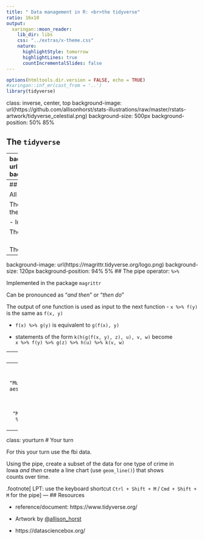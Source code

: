 ```yaml
---
title: " Data management in R: <br>the tidyverse"
ratio: 16x10
output:
  xaringan::moon_reader:
    lib_dir: libs
    css: "../extras/x-theme.css"
    nature:
      highlightStyle: tomorrow
      highlightLines: true
      countIncrementalSlides: false
---
```


```r
options(htmltools.dir.version = FALSE, echo = TRUE)
#xaringan::inf_mr(cast_from = '..') 
library(tidyverse)
```

class: inverse, center, top
background-image: url(https://github.com/allisonhorst/stats-illustrations/raw/master/rstats-artwork/tidyverse_celestial.png)
background-size: 500px
background-position: 50% 85%

## The `tidyverse`


---
background-image: url(https://camo.githubusercontent.com/c1a290fbb20a6bb45e4c47fc2e7b7ddc8d8ccf12/68747470733a2f2f692e696d6775722e636f6d2f677965596c6b4c2e706e67)
background-size: 400px
background-position: 100% 55%
## Intro to the `tidyverse`

.pull-left-large[

`tidyverse` is a package bundling several other R packages:

- `ggplot2`, `dplyr`, `tidyr`, `purrr`, ...

- share common data representations and API, i.e. work well together

- from the [tidyverse manifesto](https://tidyverse.tidyverse.org/articles/manifesto.html):

  1. Reuse existing data structures.

  2. Compose simple functions with the pipe.

  3. Embrace functional programming.

  4. Design for humans.


- see https://github.com/hadley/tidyverse for more information
]
.pull-right-small[
<!--
<img src="images/tidyverse.jpeg" alt="" width=100%>
-->

]


---
## Common structure

All functions of the tidyverse have `data` as their first argument:
  - `function(data, arg2, ...)`

The subsequent arguments describe what to do with the data frame, using <br>the variable names (without quotes)

- Important: do not use `$` notation for variables within these functions, e.g: `filter(fbi, Year>=2019, State=="Iowa")`

The output is a new data frame that will print or it can be saved with the assignment operator, `<-`:
  -  e.g: `fbi_iowa19 <- filter(fbi, Year >= 2019, State == "Iowa")`

<br/>
The common structure makes it easy to chain together multiple simple steps using the pipe function (`%>%`)


---
background-image: url(https://magrittr.tidyverse.org/logo.png)
background-size: 120px
background-position: 94% 5%
## The pipe operator: `%>%`

Implemented in the package `magrittr`

Can be pronounced as "*and then*" or "*then do*"  

The output of one function is used as input to the next function
  - `x %>% f(y)` is the same as `f(x, y)`
  
  - `f(x) %>% g(y)` is equivalent to `g(f(x), y)`
  
  - statements of the form `k(h(g(f(x, y), z), u), v, w)` become <br>
`x %>% f(y) %>% g(z) %>% h(u) %>% k(v, w)`


---
## How the pipe (`%>%`) works  

Consider the following sequence of actions:  
- find key, unlock car, start car, drive to school, park.  

Expressed as a set of **nested functions** in R pseudocode this would look like:  

  ```r
  park(drive(start_car(find("keys")), to = "campus"))
  ``` 

Writing it out **using pipes** give it a more natural (and easier to read) structure: 
  
  ```r
  find("keys") %>%  
    start_car() %>% 
    drive(to = "campus") %>%
    park()
  ```

---
## Using the pipe (`%>%`)


```r
ggplot(data = filter(fbi, Type == "Murder.and.nonnegligent.Manslaughter"), 
       aes(x = Year, y = Count)) + 
  geom_point()
```

becomes

```r
fbi %>% 
  filter(Type == "Murder.and.nonnegligent.Manslaughter") %>%
  ggplot(aes(x = Year, y = Count)) + 
    geom_point()
```

---
class: yourturn
# Your turn

For this your turn use the fbi data.

Using the pipe, create a subset of the data for one type of crime in <br> Iowa *and then* create a line chart (use `geom_line()`) that shows <br> counts over time.

.footnote[
LPT: use the keyboard shortcut `Ctrl + Shift + M` / `Cmd + Shift + M` for the pipe
]
---
## Resources

- reference/document: https://www.tidyverse.org/

- Artwork by [@allison_horst](https://twitter.com/allison_horst?ref_src=twsrc%5Egoogle%7Ctwcamp%5Eserp%7Ctwgr%5Eauthor)

- https://datasciencebox.org/
